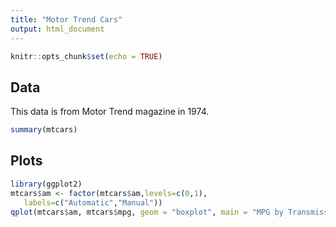 ```yaml
---
title: "Motor Trend Cars"
output: html_document
---
```


```r
knitr::opts_chunk$set(echo = TRUE)
```

## Data

This data is from Motor Trend magazine in 1974. 


```r
summary(mtcars)
```

## Plots

```r
library(ggplot2)
mtcars$am <- factor(mtcars$am,levels=c(0,1),
   labels=c("Automatic","Manual"))
qplot(mtcars$am, mtcars$mpg, geom = "boxplot", main = "MPG by Transmission Type", xlab = "Transmission", ylab = "MPG")

```


